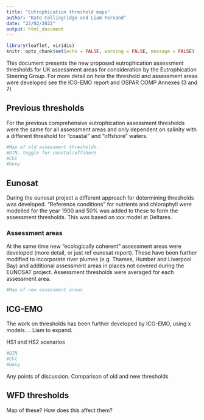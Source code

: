 ```yaml
---
title: "Eutrophication threshold maps"
author: "Kate Collingridge and Liam Fernand"
date: "22/02/2022"
output: html_document
---
```


```r
library(leaflet, viridis)
knitr::opts_chunk$set(echo = FALSE, warning = FALSE, message = FALSE)
```

This document presents the new proposed eutrophication assessment thresholds for UK assessment areas for consideration by the Eutrophication Steering Group. For more detail on how the threshold and assessment areas were developed see the ICG-EMO report and OSPAR COMP Annexes (3 and 7)

## Previous thresholds

For the previous comprehensive eutrophication assessment thresholds were the same for all assessment areas and only dependent on salinity with a different threshold for "coastal" and "offshore" waters.


```r
#Map of old assessment thresholds.
#DIN. toggle for coastal/offshore
#Chl
#Doxy

```

## Eunosat

During the eunosat project a different approach for determining thresholds was developed. "Reference conditions" for nutrients and chlorophyll were modelled for the year 1900 and 50% was added to these to form the assessment thresholds. This was based on xxx model at Deltares.

### Assessment areas

At the same time new "ecologically coherent" assessment areas were developed (more detail, or just ref eunosat report). These have been further modified to incorporate river plumes (e.g. Thames, Humber and Liverpool Bay) and additional assessment areas in places not covered during the EUNOSAT project.
Assessment thresholds were averaged for each assessment area.

```r
#Map of new assessment areas
```

## ICG-EMO

The work on thresholds has been further developed by ICG-EMO, using x models.... Liam to expand.

HS1 and HS2 scenarios

```r
#DIN
#Chl
#Doxy

```

Any points of discussion.
Comparison of old and new thresholds

## WFD thresholds

Map of these? How does this affect them?
